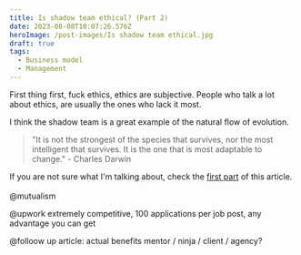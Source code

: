 ```yaml
---
title: Is shadow team ethical? (Part 2)
date: 2023-08-08T10:07:26.576Z
heroImage: /post-images/Is shadow team ethical.jpg
draft: true
tags:
  - Business model
  - Management
---
```


First thing first, fuck ethics, ethics are subjective. People who talk a lot about ethics, are usually the ones who lack it most.

I think the shadow team is a great example of the natural flow of evolution.

> "It is not the strongest of the species that survives, nor the most intelligent that survives. It is the one that is most adaptable to change." - Charles Darwin

If you are not sure what I'm talking about, check the [first part](https://alex-code.com/post/2023-07-15-what-is-shadow-team) of this article.\
\
@mutualism

@upwork extremely competitive, 100 applications per job post, any advantage you can get

@folloow up article: actual benefits mentor / ninja / client / agency?
